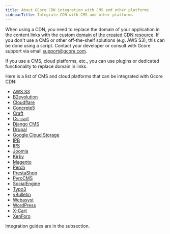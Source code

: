 ---
title: About GCore CDN integration with CMS and other platforms
sidebarTitle: Integrate CDN with CMS and other platforms
---

When using a CDN, you need to replace the domain of your application in the content links with the [custom domain of the created CDN resource](/cdn/cdn-resource-options/general/create-and-set-a-custom-domain-for-the-content-delivery-via-cdn). If you don't use a CMS or other off-the-shelf solutions (e.g. AWS S3), this can be done using a script. Contact your developer or consult with Gcore support via email [support@gcore.com](mailto:support@gcore.com).

If you use a CMS, cloud platforms, etc., you can use plugins or dedicated functionality to replace domain in links. 

Here is a list of CMS and cloud platforms that can be integrated with Gcore CDN:

  * [AWS S3](/cdn/getting-started/integrate-cdn-with-cms/integrate-cdn-resource-with-aws-s3)
  * [B2evolution](/cdn/getting-started/integrate-cdn-with-cms/integrate-cdn-resource-with-b2evolution)
  * [Cloudflare](/cdn/getting-started/integrate-cdn-with-cms/integrate-cdn-resource-with-clouldflare)
  * [Concrete5](/cdn/getting-started/integrate-cdn-with-cms/integrate-cdn-resource-with-concrete5)
  * [Craft](/cdn/getting-started/integrate-cdn-with-cms/integrate-cdn-resource-with-craft)
  * [Cs-cart](/cdn/getting-started/integrate-cdn-with-cms/integrate-cdn-resource-with-cs-cart)
  * [Django CMS](/cdn/getting-started/integrate-cdn-with-cms/integrate-cdn-resource-with-django-cms)
  * [Drupal](/cdn/getting-started/integrate-cdn-with-cms/integrate-cdn-resource-with-drupal)
  * [Google Cloud Storage](/cdn/getting-started/integrate-cdn-with-cms/integrate-cdn-resource-with-google-cloud-storage)
  * [IPB](/cdn/getting-started/integrate-cdn-with-cms/integrate-cdn-resource-with-ipb)
  * [IPS](/cdn/getting-started/integrate-cdn-with-cms/integrate-cdn-resource-with-ips)
  * [Joomla](/cdn/getting-started/integrate-cdn-with-cms/integrate-cdn-resource-with-joomla)
  * [Kirby](/cdn/getting-started/integrate-cdn-with-cms/integrate-cdn-resource-with-kirby)
  * [Magento](/cdn/getting-started/integrate-cdn-with-cms/integrate-cdn-resource-with-magento)
  * [Perch](/cdn/getting-started/integrate-cdn-with-cms/integrate-cdn-resource-with-perch)
  * [PrestaShop](/cdn/getting-started/integrate-cdn-with-cms/integrate-cdn-resource-with-prestashop)
  * [PyroCMS](/cdn/getting-started/integrate-cdn-with-cms/integrate-cdn-resource-with-pyrocms)
  * [SocialEngine](/cdn/getting-started/integrate-cdn-with-cms/integrate-cdn-resource-with-socialengine)
  * [Typo3](/cdn/getting-started/integrate-cdn-with-cms/integrate-cdn-resource-with-typo3)
  * [vBulletin](/cdn/getting-started/integrate-cdn-with-cms/integrate-cdn-resource-with-vbulletin)
  * [Webasyst](/cdn/getting-started/integrate-cdn-with-cms/integrate-cdn-resource-with-webasyst)
  * [WordPress](/cdn/getting-started/integrate-cdn-with-cms/wordpress/integrate-cdn-resource-with-wordpress-gcore-plugin)
  * [X-Cart](/cdn/getting-started/integrate-cdn-with-cms/integrate-cdn-resource-with-x-cart)
  * [XenForo](/cdn/getting-started/integrate-cdn-with-cms/integrate-cdn-resource-with-xenforo)



Integration guides are in the subsection.